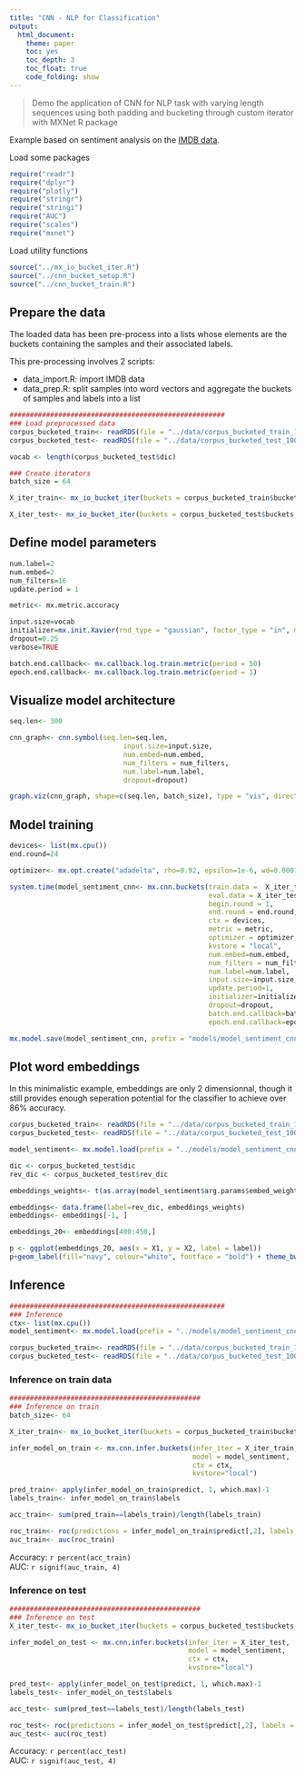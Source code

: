 ```yaml
---
title: "CNN - NLP for Classification"
output:
  html_document:
    theme: paper
    toc: yes
    toc_depth: 3
    toc_float: true
    code_folding: show
---
```


> Demo the application of CNN for NLP task with varying length sequences using both padding and bucketing through custom iterator with MXNet R package

Example based on sentiment analysis on the [IMDB data](http://ai.stanford.edu/~amaas/data/sentiment/).

Load some packages

```r
require("readr")
require("dplyr")
require("plotly")
require("stringr")
require("stringi")
require("AUC")
require("scales")
require("mxnet")
```


Load utility functions

```r
source("../mx_io_bucket_iter.R")
source("../cnn_bucket_setup.R")
source("../cnn_bucket_train.R")
```


## Prepare the data

The loaded data has been pre-process into a lists whose elements are the buckets containing the samples and their associated labels. 

This pre-processing involves 2 scripts:  

  - data_import.R: import IMDB data  
  - data_prep.R: split samples into word vectors and aggregate the buckets of samples and labels into a list


```r

#####################################################
### Load preprocessed data
corpus_bucketed_train<- readRDS(file = "../data/corpus_bucketed_train_100_200_300_500_800_left.rds")
corpus_bucketed_test<- readRDS(file = "../data/corpus_bucketed_test_100_200_300_500_800_left.rds")

vocab <- length(corpus_bucketed_test$dic)

### Create iterators
batch_size = 64

X_iter_train<- mx_io_bucket_iter(buckets = corpus_bucketed_train$buckets, batch_size = batch_size, data_mask_element = 0, shuffle = TRUE)

X_iter_test<- mx_io_bucket_iter(buckets = corpus_bucketed_test$buckets, batch_size = batch_size, data_mask_element = 0, shuffle = FALSE)

```

## Define model parameters

```r

num.label=2
num.embed=2
num_filters=16
update.period = 1

metric<- mx.metric.accuracy

input.size=vocab
initializer=mx.init.Xavier(rnd_type = "gaussian", factor_type = "in", magnitude = 2)
dropout=0.25
verbose=TRUE

batch.end.callback<- mx.callback.log.train.metric(period = 50)
epoch.end.callback<- mx.callback.log.train.metric(period = 1)

```

## Visualize model architecture

```r

seq.len<- 300

cnn_graph<- cnn.symbol(seq.len=seq.len,
                            input.size=input.size,
                            num.embed=num.embed,
                            num_filters = num_filters,
                            num.label=num.label,
                            dropout=dropout)

graph.viz(cnn_graph, shape=c(seq.len, batch_size), type = "vis", direction = "LR", graph.height.px = 120)

```


## Model training

```r

devices<- list(mx.cpu())
end.round=24

optimizer<- mx.opt.create("adadelta", rho=0.92, epsilon=1e-6, wd=0.0001, clip_gradient=NULL, rescale.grad=1/batch_size)

system.time(model_sentiment_cnn<- mx.cnn.buckets(train.data =  X_iter_train,
                                                 eval.data = X_iter_test,
                                                 begin.round = 1, 
                                                 end.round = end.round, 
                                                 ctx = devices, 
                                                 metric = metric, 
                                                 optimizer = optimizer, 
                                                 kvstore = "local",
                                                 num.embed=num.embed, 
                                                 num_filters = num_filters,
                                                 num.label=num.label,
                                                 input.size=input.size,
                                                 update.period=1,
                                                 initializer=initializer,
                                                 dropout=dropout,
                                                 batch.end.callback=batch.end.callback,
                                                 epoch.end.callback=epoch.end.callback))

mx.model.save(model_sentiment_cnn, prefix = "models/model_sentiment_cnn_Visual_v5", iteration = 24)

```


## Plot word embeddings

In this minimalistic example, embeddings are only 2 dimensionnal, though it still provides enough seperation potential for the classifier to achieve over 86% accuracy. 

```r

corpus_bucketed_train<- readRDS(file = "../data/corpus_bucketed_train_100_200_300_500_800_left.rds")
corpus_bucketed_test<- readRDS(file = "../data/corpus_bucketed_test_100_200_300_500_800_left.rds")

model_sentiment<- mx.model.load(prefix = "../models/model_sentiment_cnn_Visual_v5", iteration = 24)

dic <- corpus_bucketed_test$dic
rev_dic <- corpus_bucketed_test$rev_dic

embeddings_weights<- t(as.array(model_sentiment$arg.params$embed_weight))

embeddings<- data.frame(label=rev_dic, embeddings_weights)
embeddings<- embeddings[-1, ]

embeddings_20<- embeddings[400:450,]

p <- ggplot(embeddings_20, aes(x = X1, y = X2, label = label))
p+geom_label(fill="navy", colour="white", fontface = "bold") + theme_bw()

```

## Inference

```r

#####################################################
### Inference
ctx<- list(mx.cpu())
model_sentiment<- mx.model.load(prefix = "../models/model_sentiment_cnn_Visual_v5", iteration = 24)

corpus_bucketed_train<- readRDS(file = "../data/corpus_bucketed_train_100_200_300_500_800_left.rds")
corpus_bucketed_test<- readRDS(file = "../data/corpus_bucketed_test_100_200_300_500_800_left.rds")

```


### Inference on train data

```r

###############################################
### Inference on train
batch_size<- 64

X_iter_train<- mx_io_bucket_iter(buckets = corpus_bucketed_train$buckets, batch_size = batch_size, data_mask_element = 0, shuffle = F)

infer_model_on_train <- mx.cnn.infer.buckets(infer_iter = X_iter_train, 
                                             model = model_sentiment,
                                             ctx = ctx,
                                             kvstore="local")

pred_train<- apply(infer_model_on_train$predict, 1, which.max)-1
labels_train<- infer_model_on_train$labels

acc_train<- sum(pred_train==labels_train)/length(labels_train)

roc_train<- roc(predictions = infer_model_on_train$predict[,2], labels = factor(labels_train))
auc_train<- auc(roc_train)

```

Accuracy: `r percent(acc_train)`  
AUC: `r signif(auc_train, 4)`



### Inference on test

```r
###############################################
### Inference on test
X_iter_test<- mx_io_bucket_iter(buckets = corpus_bucketed_test$buckets, batch_size = 32, data_mask_element = 0, shuffle = F)

infer_model_on_test <- mx.cnn.infer.buckets(infer_iter = X_iter_test, 
                                            model = model_sentiment,
                                            ctx = ctx,
                                            kvstore="local")

pred_test<- apply(infer_model_on_test$predict, 1, which.max)-1
labels_test<- infer_model_on_test$labels

acc_test<- sum(pred_test==labels_test)/length(labels_test)

roc_test<- roc(predictions = infer_model_on_test$predict[,2], labels = factor(labels_test))
auc_test<- auc(roc_test)

```

Accuracy: `r percent(acc_test)`  
AUC: `r signif(auc_test, 4)`

